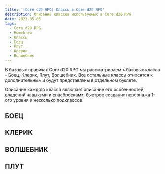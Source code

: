 ```yaml
---
title: '[Core d20 RPG] Классы в Core d20 RPG'
description: Описание классов используемых в Core d20 RPG
date: 2023-05-05
tags:
  - Core d20 RPG
  - Homebrew
  - Классы
  - Боец
  - Плут
  - Клерик
  - Волшебник
---
```


В базовых правилах Core d20 RPG мы рассматриваем 4 базовых класса - Боец, Клерик, Плут, Волшебник. Все остальные классы относятся к дополнительным и будут представлены в отдельном буклете.

Описание каждого класса включает описание его особенностей, владений навыками и спасбросками, быстрое создание персонажа 1-ого уровня и несколько подклассов.

## БОЕЦ

## КЛЕРИК

## ВОЛШЕБНИК

## ПЛУТ




